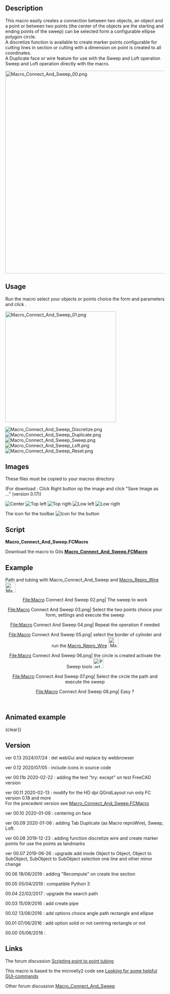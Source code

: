 <languages/>
<translate>
<!--T:1-->
{{Macro
|Name= Macro Connect And Sweep
|Icon=Macro_Connect_And_Sweep.png
|Description={{ColoredText|#ff0000|#ffffff|New version GUI modifyed for the HD dpi (QGridLayout) run only FC version 0.18 and more (PySide2 Qt5)}} <br/> <br/> This macro easily creates a connection between two objects, an object and a point or between two points or on wire selected (the center of the objects are the starting and ending points of the sweep) can be selected form a configurable ellipse polygon circle.<br/>A discretize function is available to create marker points configurable for cutting lines in section or cutting with a dimension on point is created to all coordinates.<br/>A Duplicate face or wire feature for use with the Sweep and Loft operation<br/>Sweep and Loft operation directly with the macro.<br/>Centring the beam on face<br/>
|Author=Mario52
|Version=0.13
|Date=2024-07-21
|FCVersion=0.18 and more
|Download=[https://www.freecadweb.org/wiki/images/c/c9/Macro_Connect_And_Sweep.png ToolBar Icon]<br/>
}}

<!--T:2-->
==Description==
This macro easily creates a connection between two objects, an object and a point or between two points (the center of the objects are the starting and ending points of the sweep) can be selected form a configurable ellipse polygon circle.<br/>A discretize function is available to create marker points configurable for cutting lines in section or cutting with a dimension on point is created to all coordinates.<br/>A Duplicate face or wire feature for use with the Sweep and Loft operation<br/>Sweep and Loft operation directly with the macro.

</translate>
{{Codeextralink|https://gist.githubusercontent.com/mario52a/3ec67a3711202dab69592ce53b938924/raw/984cd58c1d64dd391062025cfa82a698c7268e66/Macro_Connect_And_Sweep.FCMacro}}
<translate>

</translate>
[[File:Macro_Connect_And_Sweep_00.png|640px]]
<translate>
<!--T:3-->
{{Caption|Macro_Connect_And_Sweep}}

<!--T:4-->
==Usage==
Run the macro select your objects or points choice the form and parameters and click {{KEY|Create}}.

<!--T:23-->
[[File:Macro_Connect_And_Sweep_01.png|350px]]
{{Caption|Macro_Connect_And_Sweep}}
</translate>

[[File:Macro_Connect_And_Sweep_Discretize.png]]
{{Caption|Discretize}}
[[File:Macro_Connect_And_Sweep_Duplicate.png]]
{{Caption|Duplicate}}
[[File:Macro_Connect_And_Sweep_Sweep.png]]
{{Caption|Sweep}}
[[File:Macro_Connect_And_Sweep_Loft.png]]
{{Caption|Loft}}
[[File:Macro_Connect_And_Sweep_Reset.png]]
{{Caption|Reset}}

<translate>
<!--T:12-->
==Images==
These files must be copied to your macros directory

<!--T:13-->
(For download : Click Right button op the image and click "Save Image as ..." (version 0.17))

</translate>
[[File:Macro_Connect_And_Sweep_CE.png|Center]]  [[File:Macro_Connect_And_Sweep_TL.png|Top left]] [[File:Macro_Connect_And_Sweep_TR.png|Top rigth]]  [[File:Macro_Connect_And_Sweep_LL.png|Low left]]  [[File:Macro_Connect_And_Sweep_LR.png|Low rigth]]

<translate>
<!--T:14-->
The icon for the toolbar [[File:Macro_Connect_And_Sweep.png|Icon for the button]]
</translate>
<translate>
<!--T:5-->
==Script==
''' Macro_Connect_And_Sweep.FCMacro''' 

<!--T:21-->
Download the macro to Gits [https://gist.github.com/mario52a/3ec67a3711202dab69592ce53b938924 ''' Macro_Connect_And_Sweep.FCMacro''']

<!--T:15-->
==Example==
Path and tubing with Macro_Connect_And_Sweep and [https://wiki.freecad.org/index.php?title=Macro_Repro_Wire Macro_Repro_Wire] [[File:Macro_ReproWire.png|32px]]
</translate>

<center>
<gallery widths="400" heights="300">
File:Macro Connect And Sweep 02.png| The sweep to work
</gallery>
</center>
<center>
<gallery widths="400" heights="300">
<translate>
<!--T:16-->
File:Macro Connect And Sweep 03.png| Select the two points choice your form, settings and execute the sweep
</translate>
</gallery>
</center>
<center>
<gallery widths="400" heights="300">
File:Macro Connect And Sweep 04.png| Repeat the operation if needed 
</gallery>
</center>
<center>
<gallery widths="400" heights="300">
<translate>
<!--T:17-->
File:Macro Connect And Sweep 05.png| select the border of cylinder and run the [[Macro_Repro_Wire|Macro_Repro_Wire]] [[File:Macro_ReproWire.png|32px]]
</translate>
</gallery>
</center>
<center>
<gallery widths="400" heights="300">
<translate>
<!--T:18-->
File:Macro Connect And Sweep 06.png| the circle is created activate the Sweep tools [[File:Part_Sweep.png|32px]]
</translate>
</gallery>
</center>
<center>
<gallery widths="400" heights="300">
<translate>
<!--T:19-->
File:Macro Connect And Sweep 07.png| Select the circle the path and execute the sweep
</translate>
</gallery>
</center>
<center>
<gallery widths="400" heights="300">
File:Macro Connect And Sweep 08.png| Easy ?
</gallery>
</center>
<br />
<translate>
==Animated example== <!--T:27-->
</translate>

{{Caption|align=center|
[[File:Macro Connect And Sweep Sweep2.gif]]}}
{clear}}

{{Caption|align=center|
<translate>
<!--T:28-->
Object and Object, the connection boundBox center object 1 and boundBox center object 2
</translate>
[[File:Connect_And_Sweep_01_Object_Object.gif]]}}
{{clear}}

{{Caption|align=center|
<translate>
<!--T:29-->
Object SubObject, the connection boundBox center object 1 and boundBox center Subobject 1
</translate>
[[File:Connect_And_Sweept_02_Object_SubObject.gif]]}}
{{clear}}

{{Caption|align=center|
<translate>
<!--T:30-->
SubObject SubObject, the connection boundBox center Subobject 1 and boundBox center Subobject 2
</translate>
[[File:Connect_And_Sweep_03_SubObject_SubObject.gif]]}}
{{clear}}

{{Caption|align=center|
<translate>
<!--T:31-->
Connect And Sweep Direction one object selected or Subobject selected
</translate>
[[File:Connect And Sweep 4 Direction.gif]]}}
{{clear}}


{{Caption|align=center|
<translate>
<!--T:32-->
Detect Error of mode selection, if one error of selection is created the mode change to mode 3 and the mode 3 line is colored in orange
</translate>
[[File:Connect_And_Sweep_05_Detect_Error.gif]]}}
{{clear}}

<translate>
==Version== <!--T:6-->

<!--T:39-->
ver 0.13 2024/07/24 : del webGui and replace by webbrowser

<!--T:40-->
ver 0.12 2020/07/05 : include icons in source code

<!--T:38-->
ver 00.11b 2020-02-22 : adding the test "try:  except" on test FreeCAD version

<!--T:37-->
ver 00.11 2020-02-13 : modify for the HD dpi QGridLayout run only FC version 0.18 and more <br/> For the precedent version see [https://gist.githubusercontent.com/mario52a/3ec67a3711202dab69592ce53b938924/raw/b3554916e0dce63644a2d4d3f88ef114b5e1e390/Macro_Connect_And_Sweep.FCMacro Macro_Connect_And_Sweep.FCMacro]

<!--T:36-->
ver 00.10 2020-01-09 : centering on face

<!--T:35-->
ver 00.09 2020-01-06 : adding Tab Duplicate (as Macro reproWire), Sweep, Loft.

<!--T:34-->
ver 00.08 2019-12-23 : adding function discretize wire and create marker points for use the points as landmarks

<!--T:33-->
ver 00.07 2019-06-26 : upgrade add mode Object to Object, Object to SubObject, SubObject to SubObject selection one line and other minor change

<!--T:25-->
00.06 18/06/2019 : adding "Recompute" on create line section

<!--T:24-->
00.05 05/04/2019 : compatible Python 3

<!--T:22-->
00.04 22/02/2017 : upgrade the search path

<!--T:20-->
00.03 15/09/2016 : add create pipe 

<!--T:8-->
00.02 13/06/2016 : add options choice angle path rectangle and ellipse

<!--T:11-->
00.01 07/06/2016 : add option solid or not centring rectangle or not

<!--T:9-->
00.00 05/06/2016 :

</translate>
<translate>
<!--T:7-->
==Links==
The forum discussion [https://forum.freecad.org/viewtopic.php?f=22&t=15833 Scripting point to point tubing]

<!--T:10-->
This macro is based to the microelly2 code see [https://forum.freecad.org/viewtopic.php?t=7029#p56746 Looking for some helpful GUI-commands]

<!--T:26-->
Other forum discussion [https://forum.freecad.org/viewtopic.php?f=22&t=35432 Macro_Connect_And_Sweep]



</translate>
{{clear}}